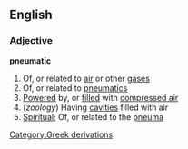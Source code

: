 ==English==
===Adjective===
'''pneumatic'''
#Of, or related to [[air]] or other [[gas]]es
#Of, or related to [[pneumatics]]
#[[Power]]ed by, or [[fill]]ed with [[compressed air]]
#(''zoology'') Having [[cavities]] filled with air
#[[Spiritual]]; Of, or related to the [[pneuma]]
[[Category:Greek derivations]]